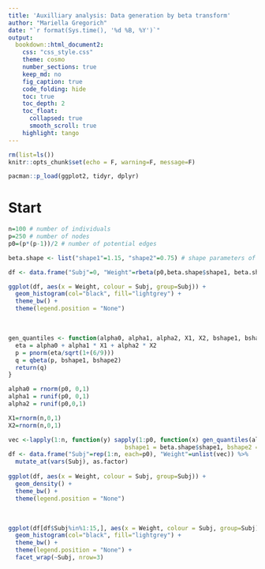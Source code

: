 ```yaml
---
title: 'Auxilliary analysis: Data generation by beta transform'
author: "Mariella Gregorich"
date: "`r format(Sys.time(), '%d %B, %Y')`"
output: 
  bookdown::html_document2:
    css: "css_style.css"
    theme: cosmo
    number_sections: true
    keep_md: no
    fig_caption: true
    code_folding: hide
    toc: true
    toc_depth: 2
    toc_float: 
      collapsed: true
      smooth_scroll: true
    highlight: tango
---
```




```r
rm(list=ls())
knitr::opts_chunk$set(echo = F, warning=F, message=F)

pacman::p_load(ggplot2, tidyr, dplyr)
```



# Start
```r
n=100 # number of individuals
p=250 # number of nodes
p0=(p*(p-1))/2 # number of potential edges

beta.shape <- list("shape1"=1.15, "shape2"=0.75) # shape parameters of the beta distribution
```


```r
df <- data.frame("Subj"=0, "Weight"=rbeta(p0,beta.shape$shape1, beta.shape$shape2))

ggplot(df, aes(x = Weight, colour = Subj, group=Subj)) +
  geom_histogram(col="black", fill="lightgrey") +
  theme_bw() +
  theme(legend.position = "None")

```

<br>

```r
gen_quantiles <- function(alpha0, alpha1, alpha2, X1, X2, bshape1, bshape2){
  eta = alpha0 + alpha1 * X1 + alpha2 * X2
  p = pnorm(eta/sqrt(1+(6/9)))
  q = qbeta(p, bshape1, bshape2)
  return(q)
}

alpha0 = rnorm(p0, 0,1)
alpha1 = runif(p0, 0,1)
alpha2 = runif(p0,0,1)

X1=rnorm(n,0,1)
X2=rnorm(n,0,1)

vec <-lapply(1:n, function(y) sapply(1:p0, function(x) gen_quantiles(alpha0[x], alpha1[x], alpha2[x], X1[y], X2[y], 
                                 bshape1 = beta.shape$shape1, bshape2 = beta.shape$shape2)))
df <- data.frame("Subj"=rep(1:n, each=p0), "Weight"=unlist(vec)) %>%
  mutate_at(vars(Subj), as.factor)
    
ggplot(df, aes(x = Weight, colour = Subj, group=Subj)) +
  geom_density() +
  theme_bw() +
  theme(legend.position = "None")
```

<br>

```r
ggplot(df[df$Subj%in%1:15,], aes(x = Weight, colour = Subj, group=Subj)) +
  geom_histogram(col="black", fill="lightgrey") +
  theme_bw() +
  theme(legend.position = "None") +
  facet_wrap(~Subj, nrow=3)
```

